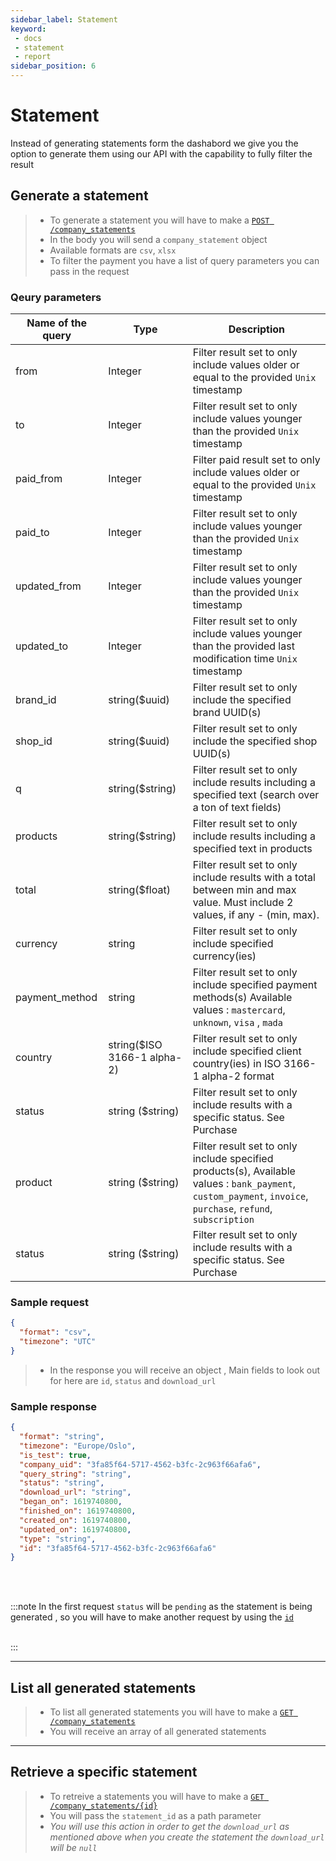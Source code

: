 ```yaml
---
sidebar_label: Statement
keyword: 
 - docs
 - statement 
 - report 
sidebar_position: 6
---
```


# Statement

Instead of generating statements form the dashabord we give you the option to generate them using our API with the capability to fully filter the result

## Generate a statement

> - To generate a statement you will have to make a <u>[`POST /company_statements`](../../../api/gateway/company-statements-create)</u>
> - In the body you will send a `company_statement` object
> - Available formats are `csv`, `xlsx`
> - To filter the payment you have a list of query parameters you can pass in the request 

### Qeury parameters

| Name of the query      | Type | Description       |
| ----------- | ----------- | ------------
| from        |       Integer   | Filter result set to only include values older or equal to the provided `Unix` timestamp |
| to   | Integer        |  Filter result set to only include values younger than the provided `Unix` timestamp | 
| paid_from   | Integer        |  Filter paid result set to only include values older or equal to the provided `Unix` timestamp | 
| paid_to   | Integer        |  Filter result set to only include values younger than the provided `Unix` timestamp | 
| updated_from   | Integer        |  Filter result set to only include values younger than the provided `Unix` timestamp | 
| updated_to   | Integer        |  Filter result set to only include values younger than the provided last modification time `Unix` timestamp | 
| brand_id   | string($uuid)        |  Filter result set to only include the specified brand UUID(s) | 
| shop_id   | string($uuid)        |  Filter result set to only include the specified shop UUID(s) | 
| q   | string($string)        |  Filter result set to only include results including a specified text (search over a ton of text fields) | 
| products   | string($string)        |  Filter result set to only include results including a specified text in products | 
| total   | string($float)        |  Filter result set to only include results with a total between min and max value. Must include 2 values, if any - (min, max). | 
| currency   | string       |  Filter result set to only include specified currency(ies) | 
| payment_method   | string       |  Filter result set to only include specified payment methods(s) Available values : `mastercard`, `unknown`, `visa` , `mada` | 
| country   | string($ISO 3166-1 alpha-2)       |  Filter result set to only include specified client country(ies) in ISO 3166-1 alpha-2 format | 
| status   | string ($string)      |  Filter result set to only include results with a specific status. See Purchase | 
| product   | string ($string)      |  Filter result set to only include specified products(s), Available values : `bank_payment`, `custom_payment`, `invoice`, `purchase`, `refund`, `subscription` | 
| status   | string ($string)      |  Filter result set to only include results with a specific status. See Purchase | 

### Sample request 

```json
{
  "format": "csv",
  "timezone": "UTC"
}
```

> - In the response you will receive an object , Main fields to look out for here are `id`, `status` and `download_url`

### Sample response 

```json
{
  "format": "string",
  "timezone": "Europe/Oslo",
  "is_test": true,
  "company_uid": "3fa85f64-5717-4562-b3fc-2c963f66afa6",
  "query_string": "string",
  "status": "string",
  "download_url": "string",
  "began_on": 1619740800,
  "finished_on": 1619740800,
  "created_on": 1619740800,
  "updated_on": 1619740800,
  "type": "string",
  "id": "3fa85f64-5717-4562-b3fc-2c963f66afa6"
}
```

<br></br>  

:::note
In the first request `status` will be `pending` as the statement is being generated , so you will have to make another request by using the [`id`](#retrieve-a-specific-statement)<br></br>

:::

---

## List all generated statements 

> - To list all generated statements you will have to make a <u>[`GET /company_statements`](../../../api/gateway/company-statements-list)</u>
> - You will receive an array of all generated statements

---

## Retrieve a specific statement

> - To retreive a statements you will have to make a <u>[`GET /company_statements/{id}`](../../../api/gateway/company-statements-read)</u>
> - You will pass the `statement_id` as a path parameter
> - _You will use this action in order to get the `download_url` as mentioned above when you create the statement the `download_url` will be `null`_